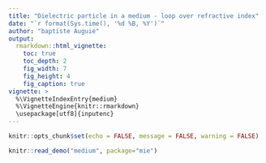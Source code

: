 ```yaml
---
title: "Dielectric particle in a medium - loop over refractive index"
date: "`r format(Sys.time(), '%d %B, %Y')`"
author: "baptiste Auguié"
output:
  rmarkdown::html_vignette:
    toc: true
    toc_depth: 2
    fig_width: 7
    fig_height: 4
    fig_caption: true
vignette: >
  %\VignetteIndexEntry{medium}
  %\VignetteEngine{knitr::rmarkdown}
  \usepackage[utf8]{inputenc}
---
```


```r
knitr::opts_chunk$set(echo = FALSE, message = FALSE, warning = FALSE)
```

```r
knitr::read_demo("medium", package="mie")
```


```r
```


```r
```

